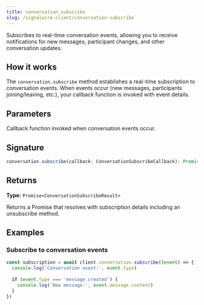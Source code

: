 ```yaml
---
title: conversation.subscribe
slug: /signalwire-client/conversation-subscribe
---
```



Subscribes to real-time conversation events, allowing you to receive notifications for new messages, participant changes, and other conversation updates.

## How it works

The `conversation.subscribe` method establishes a real-time subscription to conversation events. When events occur (new messages, participants joining/leaving, etc.), your callback function is invoked with event details.

## Parameters

<APIField name="callback" type="ConversationSubscribeCallback" required>
  Callback function invoked when conversation events occur.
</APIField>

## Signature

```typescript
conversation.subscribe(callback: ConversationSubscribeCallback): Promise<ConversationSubscribeResult>
```

## Returns

**Type:** `Promise<ConversationSubscribeResult>`

Returns a Promise that resolves with subscription details including an unsubscribe method.

## Examples

### Subscribe to conversation events

```typescript
const subscription = await client.conversation.subscribe((event) => {
  console.log('Conversation event:', event.type)
  
  if (event.type === 'message.created') {
    console.log('New message:', event.message.content)
  }
})
```
